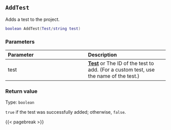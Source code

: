 ## `AddTest` {#batch-addtest}

Adds a test to the project.

``` .lua
boolean AddTest(Test/string test)
```

### Parameters {-}

**Parameter** | **Description**
| :-- | :-- |
test | **[Test](#tests)** or The ID of the test to add. (For a custom test, use the name of the test.)

### Return value {-}

Type: `boolean`

`true` if the test was successfully added; otherwise, `false`.

{{< pagebreak >}}